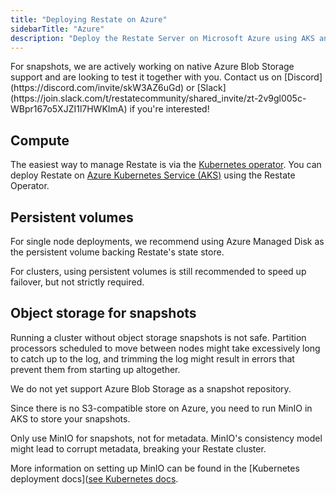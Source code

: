 ```yaml
---
title: "Deploying Restate on Azure"
sidebarTitle: "Azure"
description: "Deploy the Restate Server on Microsoft Azure using AKS and persistent storage."
---
```


<Info>
For snapshots, we are actively working on native Azure Blob Storage support and are looking to test it together with you. Contact us on [Discord](https://discord.com/invite/skW3AZ6uGd) or [Slack](https://join.slack.com/t/restatecommunity/shared_invite/zt-2v9gl005c-WBpr167o5XJZI1l7HWKImA) if you're interested!
</Info>

## Compute

The easiest way to manage Restate is via the [Kubernetes operator](/server/deploy/kubernetes).
You can deploy Restate on [Azure Kubernetes Service (AKS)](https://azure.microsoft.com/en-us/products/kubernetes-service) using the Restate Operator.

## Persistent volumes

For single node deployments, we recommend using Azure Managed Disk as the persistent volume backing Restate's state store.

For clusters, using persistent volumes is still recommended to speed up failover, but not strictly required.

## Object storage for snapshots

Running a cluster without object storage snapshots is not safe. Partition processors scheduled to move between nodes might take excessively long to catch up to the log, and trimming the log might result in errors that prevent them from starting up altogether.

We do not yet support Azure Blob Storage as a snapshot repository.

Since there is no S3-compatible store on Azure, you need to run MinIO in AKS to store your snapshots.

<Warning>
Only use MinIO for snapshots, not for metadata. MinIO's consistency model might lead to corrupt metadata, breaking your Restate cluster.

More information on setting up MinIO can be found in the [Kubernetes deployment docs]([see Kubernetes docs](/server/deploy/kubernetes#minio-object-storage).
</Warning>